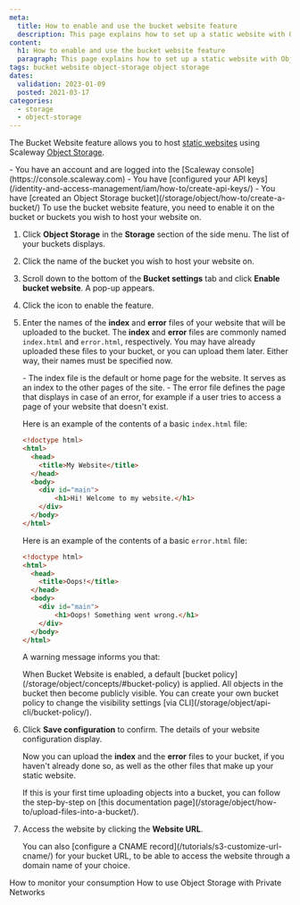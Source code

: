 ```yaml
---
meta:
  title: How to enable and use the bucket website feature
  description: This page explains how to set up a static website with Object Storage via the Scaleway Console.
content:
  h1: How to enable and use the bucket website feature
  paragraph: This page explains how to set up a static website with Object Storage via the Scaleway Console.
tags: bucket website object-storage object storage
dates:
  validation: 2023-01-09
  posted: 2021-03-17
categories:
  - storage
  - object-storage
---
```


The Bucket Website feature allows you to host [static websites](https://en.wikipedia.org/wiki/Static_web_page) using Scaleway [Object Storage](https://www.scaleway.com/en/object-storage/). 

<Macro id="iam-requirements" />

<Message type="requirement">
  - You have an account and are logged into the [Scaleway console](https://console.scaleway.com)  
  - You have [configured your API keys](/identity-and-access-management/iam/how-to/create-api-keys/)
  - You have [created an Object Storage bucket](/storage/object/how-to/create-a-bucket/)
</Message>

<Message type="important">
  To use the bucket website feature, you need to enable it on the bucket or buckets you wish to host your website on.
</Message>

1. Click **Object Storage** in the **Storage** section of the side menu. The list of your buckets displays.
2. Click the name of the bucket you wish to host your website on.
    <Lightbox src="scaleway-object-storage-dashboard.webp" alt="" />
3. Scroll down to the bottom of the **Bucket settings** tab and click **Enable bucket website**. A pop-up appears.
    <Lightbox src="scaleway-enable-bucket-website.webp" alt="" />
4. Click the <Icon name="toggle" /> icon to enable the feature.
5. Enter the names of the **index** and **error** files of your website that will be uploaded to the bucket. 
    <Lightbox src="scaleway-website-settings.webp" alt="" />
    The **index** and **error** files are commonly named `index.html` and `error.html`, respectively. You may have already uploaded these files to your bucket, or you can upload them later. Either way, their names must be specified now.

    <Message type="tip">
      - The index file is the default or home page for the website. It serves as an index to the other pages of the site.
      - The error file defines the page that displays in case of an error, for example if a user tries to access a page of your website that doesn't exist. 

    Here is an example of the contents of a basic `index.html` file:

      ```html
      <!doctype html>
      <html>
        <head>
          <title>My Website</title>
        </head>
        <body>
          <div id="main">
              <h1>Hi! Welcome to my website.</h1>
          </div>
        </body>
      </html>
      ```

    Here is an example of the contents of a basic `error.html` file:

      ```html
      <!doctype html>
      <html>
        <head>
          <title>Oops!</title>
        </head>
        <body>
          <div id="main">
              <h1>Oops! Something went wrong.</h1>
          </div>
        </body>
      </html>
      ```

    </Message>

    A warning message informs you that:

    <Message type="important">
      When Bucket Website is enabled, a default [bucket policy](/storage/object/concepts/#bucket-policy) is applied. All objects in the bucket then become publicly visible. You can create your own bucket policy to change the visibility settings [via CLI](/storage/object/api-cli/bucket-policy/).
    </Message>
6. Click **Save configuration** to confirm. The details of your website configuration display. 

    Now you can upload the **index** and the **error** files to your bucket, if you haven't already done so, as well as the other files that make up your static website.

    <Message type="note">
      If this is your first time uploading objects into a bucket, you can follow the step-by-step on [this documentation page](/storage/object/how-to/upload-files-into-a-bucket/).
    </Message>
7. Access the website by clicking the **Website URL**.
    <Lightbox src="scaleway-update-settings.webp" alt="" />

    <Message type="note">
      You can also [configure a CNAME record](/tutorials/s3-customize-url-cname/) for your bucket URL, to be able to access the website through a domain name of your choice.
    </Message>

<Navigation title="See Also">
  <PreviousButton to="/storage/object/how-to/monitor-consumption/">How to monitor your consumption</PreviousButton>
  <NextButton to="/storage/object/how-to/use-obj-stor-with-private-networks/">How to use Object Storage with Private Networks</NextButton>
</Navigation>
